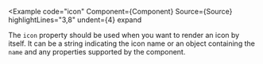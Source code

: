 
<Example
  code="icon"
  Component={Component}
  Source={Source}
  highlightLines="3,8"
  undent={4}
  expand
>
  The `icon` property should be used when you want to render an icon by
  itself.  It can be a string indicating the icon name or an object containing
  the `name` and any properties supported by the <IconLink/> component.
</Example>
